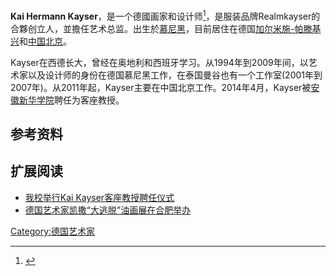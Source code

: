 {{COI|time=2022-02-21T00:56:36+00:00}}
'''Kai Hermann Kayser'''{{BD|1972年|||}}，是一个德國画家和设计师<ref>{{Cite web |url=http://www.ahwh.gov.cn/xwzx/gzdt/26402.SHTML |title=德国艺术家凯撒《大逃脱》油画展在合肥举办 |access-date=2014-07-25 |archive-url=https://web.archive.org/web/20140728161732/http://www.ahwh.gov.cn/xwzx/gzdt/26402.SHTML |archive-date=2014-07-28 |dead-url=yes }}</ref>，是服装品牌Realmkayser的合夥创立人，並擔任艺术总监。出生於[[慕尼黑|慕尼黑]]，目前居住在德国[[加尔米施-帕滕基兴|加尔米施-帕滕基兴]]和[[中国|中国]][[北京|北京]]。

Kayser在西德长大，曾经在奥地利和西班牙学习。从1994年到2009年间，以艺术家以及设计师的身份在德国慕尼黑工作，在泰国曼谷也有一个工作室(2001年到2007年)。从2011年起，Kayser主要在中国北京工作。2014年4月，Kayser被[[安徽新华学院|安徽新华学院]]聘任为客座教授。

==参考资料==
{{reflist|2}}
== 扩展阅读 ==
* [https://web.archive.org/web/20140727102831/http://www.axhu.cn/contents/46/35771.html 我校举行Kai Kayser客座教授聘任仪式]
* [http://ah.people.com.cn/n/2014/0324/c358266-20847625.html 德国艺术家凯撒“大逃脱”油画展在合肥举办] {{Wayback|url=http://ah.people.com.cn/n/2014/0324/c358266-20847625.html |date=20160512183726 }}

[[Category:德国艺术家|Category:德国艺术家]]